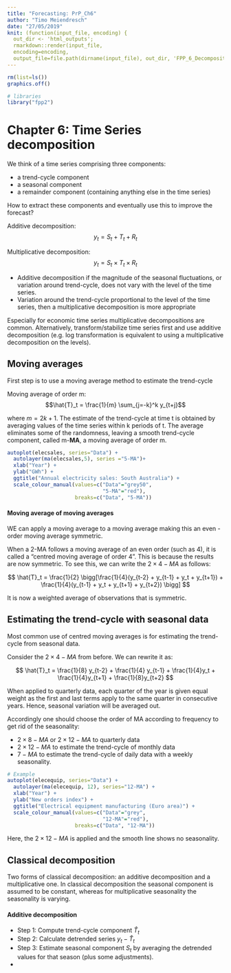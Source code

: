 ```yaml
---
title: "Forecasting: PrP_Ch6"
author: "Timo Meiendresch"
date: "27/05/2019"
knit: (function(input_file, encoding) {
  out_dir <- 'html_outputs';
  rmarkdown::render(input_file,
  encoding=encoding,
  output_file=file.path(dirname(input_file), out_dir, 'FPP_6_Decomposition.html'))})
---
```


```r
rm(list=ls())
graphics.off()
```

```r
# libraries
library("fpp2")
```

# Chapter 6: Time Series decomposition
We think of a time series comprising three components: 

- a trend-cycle component
- a seasonal component
- a remainder component (containing anything else in the time series)

How to extract these components and eventually use this to improve the forecast?

Additive decomposition: 
$$ y_t = S_t + T_t + R_t $$

Multiplicative decomposition: 
$$ y_t = S_t \times T_t \times R_t $$

- Additive decomposition if the magnitude of the seasonal fluctuations, or variation around trend-cycle, does not vary with the level of the time series. 
- Variation around the trend-cycle proportional to the level of the time series, then a multiplicative decomposition is more appropriate

Especially for economic time series multiplicative decompositions are common. Alternatively, transform/stabilize time series first and use additive decomposition (e.g. log transformation is equivalent to using a multiplicative decomposition on the levels).

## Moving averages
First step is to use a moving average method to estimate the trend-cycle

Moving average of order m: 
$$\hat{T}_t = \frac{1}{m} \sum_{j=-k}^k y_{t+j}$$

where $m=2k+1$. The estimate of the trend-cycle at time t is obtained by averaging values of the time series within k periods of t. The average eliminates some of the randomness, leaving a smooth trend-cycle component, called m-**MA**, a moving average of order m.

```r
autoplot(elecsales, series="Data") + 
  autolayer(ma(elecsales,5), series ="5-MA")+
  xlab("Year") + 
  ylab("GWh") +
  ggtitle("Annual electricity sales: South Australia") +
  scale_colour_manual(values=c("Data"="grey50",
                               "5-MA"="red"),
                      breaks=c("Data", "5-MA"))
```

#### Moving average of moving averages
WE can apply a moving average to a moving average making this an even -order moving average symmetric.

When a 2-MA follows a moving average of an even order (such as 4), it is called a "centred moving average of order 4". This is because the results are now symmetric. To see this, we can write the $2\times4-MA$ as follows:


$$ \hat{T}_t = \frac{1}{2} \bigg[\frac{1}{4}(y_{t-2} + y_{t-1} + y_t + y_{t+1}) + \frac{1}{4}(y_{t-1} + y_t + y_{t+1} + y_{t+2}) \bigg] $$

It is now a weighted average of observations that is symmetric. 

## Estimating the trend-cycle with seasonal data
Most common use of centred moving averages is for estimating the trend-cycle from seasonal data. 

Consider the $2\times 4-MA$ from before. We can rewrite it as: 

$$ \hat{T}_t = \frac{1}{8} y_{t-2} + \frac{1}{4} y_{t-1} + \frac{1}{4}y_t + \frac{1}{4}y_{t+1} + \frac{1}{8}y_{t+2} $$

When applied to quarterly data, each quarter of the year is given equal weight as the first and last terms apply to the same quarter in consecutive years. Hence, seasonal variation will be averaged out. 

Accordingly one should choose the order of MA according to frequency to get rid of the seasonality: 

- $2\times8-MA$ or $2\times12-MA$ to quarterly data
- $2\times12-MA$ to estimate the trend-cycle of monthly data 
- $7-MA$ to estimate the trend-cycle of daily data with a weekly seasonality.

```r
# Example
autoplot(elecequip, series="Data") +
  autolayer(ma(elecequip, 12), series="12-MA") +
  xlab("Year") +
  ylab("New orders index") +
  ggtitle("Electrical equipment manufacturing (Euro area)") + 
  scale_colour_manual(values=c("Data"="grey",
                               "12-MA"="red"),
                      breaks=c("Data", "12-MA"))

```

Here, the $2\times12-MA$ is applied and the smooth line shows no seasonality. 

## Classical decomposition
Two forms of classical decomposition: an additive decomposition and a multiplicative one. In classical decomposition the seasonal component is assumed to be constant, whereas for multiplicative seasonality the seasonality is varying.

#### Additive decomposition

- Step 1: Compute trend-cycle component $\hat{T}_t$
- Step 2: Calculate detrended series $y_t - \hat{T}_t$ 
- Step 3: Estimate seasonal component $S_t$ by averaging the detrended values for that season (plus some adjustments).
-  







